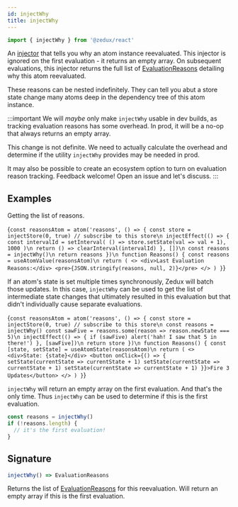 ```yaml
---
id: injectWhy
title: injectWhy
---
```



```ts
import { injectWhy } from '@zedux/react'
```

An [injector](../glossary#injector) that tells you why an atom instance reevaluated. This injector is ignored on the first evaluation - it returns an empty array. On subsequent evaluations, this injector returns the full list of [EvaluationReasons](../types/EvaluationReason) detailing why this atom reevaluated.

These reasons can be nested indefinitely. They can tell you abut a store state change many atoms deep in the dependency tree of this atom instance.

:::important
We will _maybe_ only make `injectWhy` usable in dev builds, as tracking evaluation reasons has some overhead. In prod, it will be a no-op that always returns an empty array.

This change is not definite. We need to actually calculate the overhead and determine if the utility `injectWhy` provides may be needed in prod.

It may also be possible to create an ecosystem option to turn on evaluation reason tracking. Feedback welcome! Open an issue and let's discuss.
:::

## Examples

Getting the list of reasons.

<LiveEditor resultVar="Reasons">{`
const reasonsAtom = atom('reasons', () => {
  const store = injectStore(0, true) // subscribe to this store\n
  injectEffect(() => {
    const intervalId = setInterval(
      () => store.setState(val => val + 1),
      1000
    )\n
    return () => clearInterval(intervalId)
  }, [])\n
  const reasons = injectWhy()\n
  return reasons
})\n
function Reasons() {
  const reasons = useAtomValue(reasonsAtom)\n
  return (
    <>
      <div>Last Evaluation Reasons:</div>
      <pre>{JSON.stringify(reasons, null, 2)}</pre>
    </>
  )
}
`}</LiveEditor>

If an atom's state is set multiple times synchronously, Zedux will batch those updates. In this case, `injectWhy` can be used to get the list of intermediate state changes that ultimately resulted in this evaluation but that didn't individually cause separate evaluations.

<LiveEditor resultVar="Reasons">{`
const reasonsAtom = atom('reasons', () => {
  const store = injectStore(0, true) // subscribe to this store\n
  const reasons = injectWhy()
  const sawFive = reasons.some(reason => reason.newState === 5)\n
  injectEffect(() => {
    if (sawFive) alert('hah! I saw that 5 in there!')
  }, [sawFive])\n
  return store
})\n
function Reasons() {
  const [state, setState] = useAtomState(reasonsAtom)\n
  return (
    <>
      <div>State: {state}</div>
      <button onClick={() => {
        setState(currentState => currentState + 1)
        setState(currentState => currentState + 1)
        setState(currentState => currentState + 1)
      }}>Fire 3 Updates</button>
    </>
  )
}
`}</LiveEditor>

`injectWhy` will return an empty array on the first evaluation. And that's the only time. Thus `injectWhy` can be used to determine if this is the first evaluation.

```ts
const reasons = injectWhy()
if (!reasons.length) {
  // it's the first evaluation!
}
```

## Signature

```ts
injectWhy() => EvaluationReasons
```

Returns the list of [EvaluationReasons](../types/EvaluationReason) for this reevaluation. Will return an empty array if this is the first evaluation.
